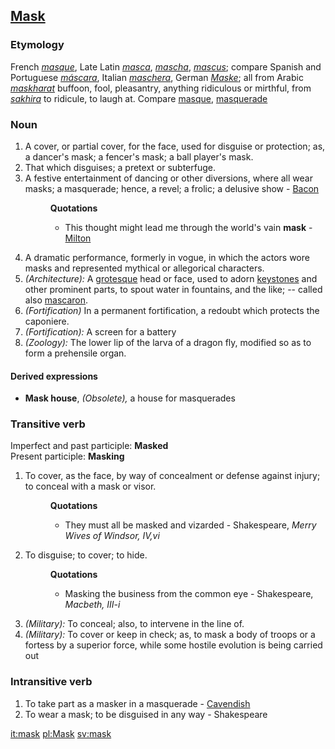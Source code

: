 ==[[Mask]]==
===Etymology===
French ''[[masque]]'', Late Latin ''[[masca]]'', ''[[mascha]]'', ''[[mascus]]''; compare Spanish and Portuguese ''[[máscara]]'', Italian ''[[maschera]]'', German ''[[Maske]]''; all from Arabic ''[[maskharat]]'' buffoon, fool, pleasantry, anything ridiculous or mirthful, from ''[[sakhira]]'' to ridicule, to laugh at. Compare [[masque]], [[masquerade]]
===Noun===
#A cover, or partial cover, for the face, used for disguise or protection; as, a dancer's mask; a fencer's mask; a ball player's mask.
#That which disguises; a pretext or subterfuge.
#A festive entertainment of dancing or other diversions, where all wear masks; a masquerade; hence, a revel; a frolic; a delusive show - [[Bacon]]
#:'''Quotations'''
#:*This thought might lead me through the world's vain '''mask''' -  [[Milton]]
#A dramatic performance, formerly in vogue, in which the actors wore masks and represented mythical or allegorical characters.
#''(Architecture):'' A [[grotesque]] head or face, used to adorn [[keystone]]s and other prominent parts, to spout water in fountains, and the like; -- called also [[mascaron]].
#''(Fortification)'' In a permanent fortification, a redoubt which protects the caponiere. 
#''(Fortification):'' A screen for a battery
#''(Zoology):'' The lower lip of the larva of a dragon fly, modified so as to form a prehensile organ. 
====Derived expressions====
*'''Mask house''', ''(Obsolete),'' a house for masquerades
===Transitive verb===
Imperfect and past participle: '''Masked''' <br>
Present participle: '''Masking'''
#To cover, as the face, by way of concealment or defense against injury; to conceal with a mask or visor.
#:'''Quotations'''
#:*They must all be masked and vizarded - Shakespeare, ''Merry Wives of Windsor, IV,vi''
#To disguise; to cover; to hide.
#:'''Quotations'''
#:*Masking the business from the common eye - Shakespeare, ''Macbeth, III-i''
#''(Military):'' To conceal; also, to intervene in the line of. 
#''(Military):'' To cover or keep in check; as, to mask a body of troops or a fortess by a superior force, while some hostile evolution is being carried out
===Intransitive verb===
#To take part as a masker in a masquerade - [[Cavendish]]
#To wear a mask; to be disguised in any way - Shakespeare

[[it:mask]]
[[pl:Mask]]
[[sv:mask]]